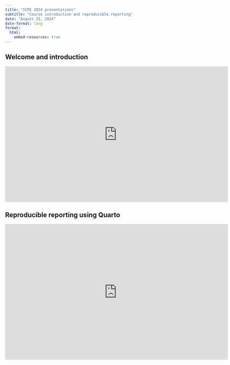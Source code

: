 ```yaml
---
title: "ICPE 2024 presentations"
subtitle: "Course introduction and reproducible reporting"
date: "August 25, 2024"
date-format: long 
format:
  html: 
    embed-resources: true
---
```


## Welcome and introduction

<iframe src="https://janickweberpals.github.io/quarto_icpe_2024/01_welcome.html" frameborder="0" width="725" height="440.6641" allowfullscreen="true" mozallowfullscreen="true" webkitallowfullscreen="true">

</iframe>

## Reproducible reporting using Quarto

<iframe src="https://janickweberpals.github.io/quarto_icpe_2024/02_reporting.html" frameborder="0" width="725" height="440.6641" allowfullscreen="true" mozallowfullscreen="true" webkitallowfullscreen="true">

</iframe>